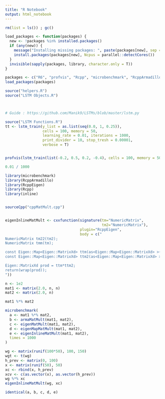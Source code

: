 ```yaml
---
title: "R Notebook"
output: html_notebook
---
```


```r
rm(list = ls()) ; gc()
```

```r
load_packages <- function(packages) {
  new <- !packages %in% installed.packages()
  if (any(new)) {
    message("Installing missing packages: ", paste(packages[new], sep = " ,"), "\n")
    install.packages(packages[new], Ncpus = parallel::detectCores())
  }
  invisible(sapply(packages, library, character.only = T))
}
```


```r
packages <- c("R6", "profvis", "Rcpp", "microbenchmark", "RcppArmadillo", "RcppEigen")
load_packages(packages)

source("helpers.R")
source("LSTM Objects.R")



# Guide : https://github.com/Manik9/LSTMs/blob/master/lstm.py
```

```r
source("LSTM Functions.R")
tt <- lstm_train(y_list = as.list(seq(0.0, 1, 0.25)),
                 cells = 100, memory = 50, 
                 learning_rate = 0.01, iterations = 1000, 
                 print_divider = 10, stop_tresh = 0.00001, 
                 verbose = T)



```


```r

profvis(lstm_train(list(-0.2, 0.5, 0.2, -0.4), cells = 100, memory = 50, learning_rate = 0.01, iterations = 1000, print_divider = 10, stop_tresh = 0.00001, verbose = T))

0.01 / 1000
```


```r
library(microbenchmark)
library(RcppArmadillo)
library(RcppEigen)
library(Rcpp)
library(inline)


sourceCpp("cppMatMult.cpp")


eigenInlineMatMult <- cxxfunction(signature(tm="NumericMatrix",
                                            tm2="NumericMatrix"),
                                  plugin="RcppEigen",
                                  body = c("
NumericMatrix tm22(tm2);
NumericMatrix tmm(tm);

const Eigen::Map<Eigen::MatrixXd> ttm(as<Eigen::Map<Eigen::MatrixXd> >(tmm));
const Eigen::Map<Eigen::MatrixXd> ttm2(as<Eigen::Map<Eigen::MatrixXd> >(tm22));

Eigen::MatrixXd prod = ttm*ttm2;
return(wrap(prod));
"))

n <- 1e2
mat1 <- matrix(2.0, n, n)
mat2 <- matrix(2.0, n)

mat1 %*% mat2

microbenchmark(
  a <- mat1 %*% mat2,
  b <- armaMatMult(mat1, mat2),
  c <- eigenMatMult(mat1, mat2),
  d <- eigenMapMatMult(mat1, mat2),
  e <- eigenInlineMatMult(mat1, mat2),
  times = 1000
)

wg <- matrix(runif(100*50), 100, 150)
wgt <- t(wg)
h_prev <- matrix(0, 100)
x <- matrix(runif(50), 50)
xc <- rbind(x, h_prev)
xcv <- c(as.vector(x), as.vector(h_prev))
wg %*% xc
eigenInlineMatMult(wg, xc)

identical(a, b, c, d, e)
```


